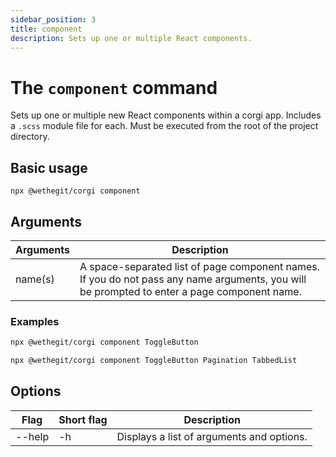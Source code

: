 ```yaml
---
sidebar_position: 3
title: component
description: Sets up one or multiple React components.
---
```


# The `component` command

Sets up one or multiple new React components within a corgi app. Includes a `.scss` module file for each. Must be executed from the root of the project directory.

## Basic usage

```
npx @wethegit/corgi component
```

## Arguments

| Arguments | Description                                                                                                                                 |
| --------- | ------------------------------------------------------------------------------------------------------------------------------------------- |
| name(s)   | A space-separated list of page component names. If you do not pass any name arguments, you will be prompted to enter a page component name. |

### Examples

```bash
npx @wethegit/corgi component ToggleButton
```

```bash
npx @wethegit/corgi component ToggleButton Pagination TabbedList
```

## Options

| Flag   | Short flag | Description                               |
| ------ | ---------- | ----------------------------------------- |
| --help | -h         | Displays a list of arguments and options. |

